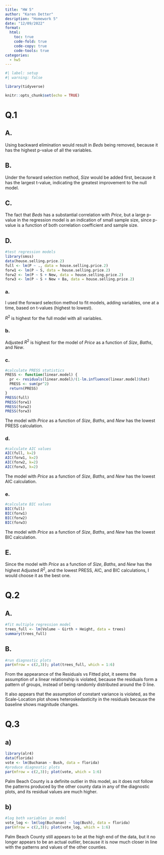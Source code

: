 ```yaml
---
title: "HW 5"
author: "Karen Detter"
desription: "Homework 5"
date: "12/09/2022"
format:
  html:
    toc: true
    code-fold: true
    code-copy: true
    code-tools: true
categories:
  - hw5
---
```


```r
#| label: setup
#| warning: false

library(tidyverse)

knitr::opts_chunk$set(echo = TRUE)
```

# Q.1

## A.
Using backward elimination would result in *Beds* being removed, because it has the highest p-value of all the variables.

## B.
Under the forward selection method, *Size* would be added first, because it has the largest t-value, indicating the greatest improvement to the null model.

## C.
The fact that *Beds* has a substantial correlation with *Price*, but a large p-value in the regression model is an indication of small sample size, since p-value is a function of both correlation coefficient and sample size.

## D.
```r
#test regression models
library(smss)
data(house.selling.price.2)
full <- lm(P ~ ., data = house.selling.price.2)
forw1 <- lm(P ~ S, data = house.selling.price.2)
forw2 <- lm(P ~ S + New, data = house.selling.price.2)
forw3 <- lm(P ~ S + New + Ba, data = house.selling.price.2)
```
### a.
I used the forward selection method to fit models, adding variables, one at a time, based on t-values (highest to lowest).

$R^{2}$ is highest for the full model with all variables.

### b.
Adjusted $R^{2}$ is highest for the model of *Price* as a function of *Size*, *Baths*, and *New*.

### c.
```r
#calculate PRESS statistics
PRESS <- function(linear.model) {
  pr <- residuals(linear.model)/(1-lm.influence(linear.model)$hat) 
  PRESS <- sum(pr^2) 
  return(PRESS)
}
PRESS(full)
PRESS(forw1)
PRESS(forw2)
PRESS(forw3)
```
The model with *Price* as a function of *Size*, *Baths*, and *New* has the lowest PRESS calculation.

### d.
```r
#calculate AIC values
AIC(full, k=2)
AIC(forw1, k=2)
AIC(forw2, k=2)
AIC(forw3, k=2)
```
The model with *Price* as a function of *Size*, *Baths*, and *New* has the lowest AIC calculation.

### e.
```r
#calculate BIC values
BIC(full)
BIC(forw1)
BIC(forw2)
BIC(forw3)
```
The model with *Price* as a function of *Size*, *Baths*, and *New* has the lowest BIC calculation.

## E.
Since the model with *Price* as a function of *Size*, *Baths*, and *New* has the highest Adjusted $R^{2}$, and the lowest PRESS, AIC, and BIC calculations, I would choose it as the best one. 

# Q.2

## A.
```r
#fit multiple regression model
trees_full <- lm(Volume ~ Girth + Height, data = trees)
summary(trees_full)
```

## B.
```r
#run diagnostic plots
par(mfrow = c(2,3)); plot(trees_full, which = 1:6)
```

From the appearance of the Residuals vs Fitted plot, it seems the assumption of a linear relationship is violated, because the residuals form a pattern of groups, instead of being randomly distributed around the 0 line.

It also appears that the assumption of constant variance is violated, as the Scale-Location plot shows heteroskedasticity in the residuals because the baseline shows magnitude changes.

# Q.3

## a)
```r
library(alr4)
data(florida)
vote <- lm(Buchanan ~ Bush, data = florida)
#produce diagnostic plots
par(mfrow = c(2,3)); plot(vote, which = 1:6)
```

Palm Beach County is a definite outlier in this model, as it does not follow the patterns produced by the other county data in any of the diagnostic plots, and its residual values are much higher.

## b)
```r
#log both variables in model
vote_log <- lm(log(Buchanan) ~ log(Bush), data = florida)
par(mfrow = c(2,3)); plot(vote_log, which = 1:6)
```

Palm Beach County still appears to be at the high end of the data, but it no longer appears to be an actual outlier, because it is now much closer in line with the patterns and values of the other counties.



